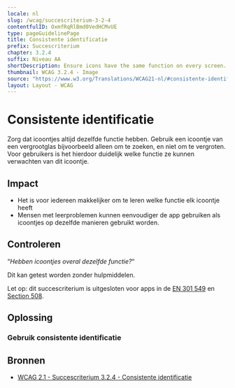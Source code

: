 ```yaml
---
locale: nl
slug: /wcag/succescriterium-3-2-4
contentfulID: OxmfRqRlBmd0VedHCMvUE
type: pageGuidelinePage
title: Consistente identificatie
prefix: Succescriterium
chapter: 3.2.4
suffix: Niveau AA
shortDescription: Ensure icons have the same function on every screen.
thumbnail: WCAG 3.2.4 - Image
source: "https://www.w3.org/Translations/WCAG21-nl/#consistente-identificatie"
layout: Layout - WCAG
---
```


# Consistente identificatie

Zorg dat icoontjes altijd dezelfde functie hebben. Gebruik een icoontje van een vergrootglas bijvoorbeeld alleen om te zoeken, en niet om te vergroten. Voor gebruikers is het hierdoor duidelijk welke functie ze kunnen verwachten van dit icoontje.

## Impact

- Het is voor iedereen makkelijker om te leren welke functie elk icoontje heeft
- Mensen met leerproblemen kunnen eenvoudiger de app gebruiken als icoontjes op dezelfde manieren gebruikt worden.

## Controleren

“*Hebben icoontjes overal dezelfde functie?*“

Dit kan getest worden zonder hulpmiddelen.

Let op: dit succescriterium is uitgesloten voor apps in de [EN 301 549](/nl/richtlijnen/en-301-549) en [Section 508](/nl/richtlijnen/section-508).

## Oplossing

### Gebruik consistente identificatie

<CodeSample id="element-identification" locale="nl"/>

## Bronnen

- [WCAG 2.1 - Succescriterium 3.2.4 - Consistente identificatie](https://www.w3.org/Translations/WCAG21-nl/#consistente-identificatie)